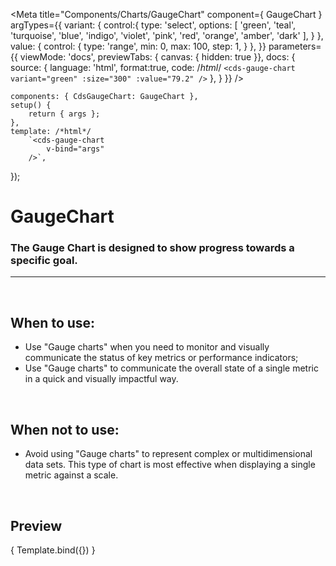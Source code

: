 
<Meta
	title="Components/Charts/GaugeChart"
	component={ GaugeChart }
	argTypes={{
		variant: {
			control:{
				type: 'select',
				options: [
					'green',
					'teal',
					'turquoise',
					'blue',
					'indigo',
					'violet',
					'pink',
					'red',
					'orange',
					'amber',
					'dark'
				],
			}
		},
		value: {
			control: {
				type: 'range',
				min: 0,
				max: 100,
				step: 1,
			}
		},
	}}
	parameters={{
		viewMode: 'docs',
		previewTabs: { canvas: { hidden: true }},
		docs: {
			source: {
				language: 'html',
				format:true,
				code: /*html*/
`<cds-gauge-chart
	variant="green"
	:size="300"
	:value="79.2"
/>`
			},
		}
	}}
/>

	components: { CdsGaugeChart: GaugeChart },
	setup() {
		return { args };
	},
	template: /*html*/
		`<cds-gauge-chart
			v-bind="args"
		/>`,
});

# GaugeChart

### The Gauge Chart is designed to show progress towards a specific goal.
---
<br />

## When to use:
- Use "Gauge charts" when you need to monitor and visually communicate the status of key metrics or performance indicators;
- Use "Gauge charts" to communicate the overall state of a single metric in a quick and visually impactful way.

<br />

## When not to use:
- Avoid using "Gauge charts" to represent complex or multidimensional data sets. This type of chart is most effective when displaying a single metric against a scale.

<br />

## Preview

<Canvas>
	<Story
		name="Gauge Chart"
		args={{
			value: 79.2,
			variant: "green",
			size: 300,
			subtitle: 'suitable for the indicator'
		}}
	>
		{ Template.bind({}) }
	</Story>
</Canvas>

<ArgsTable story="Gauge Chart" />
